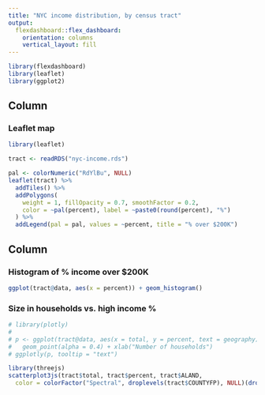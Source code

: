 ```yaml
---
title: "NYC income distribution, by census tract"
output: 
  flexdashboard::flex_dashboard:
    orientation: columns
    vertical_layout: fill
---
```


```r
library(flexdashboard)
library(leaflet)
library(ggplot2)
```

Column {data-width=650}
-----------------------------------------------------------------------

### Leaflet map

```r
library(leaflet)

tract <- readRDS("nyc-income.rds")

pal <- colorNumeric("RdYlBu", NULL)
leaflet(tract) %>%
  addTiles() %>%
  addPolygons(
    weight = 1, fillOpacity = 0.7, smoothFactor = 0.2,
    color = ~pal(percent), label = ~paste0(round(percent), "%")
  ) %>%
  addLegend(pal = pal, values = ~percent, title = "% over $200K")
```

Column {data-width=350}
-----------------------------------------------------------------------

### Histogram of % income over $200K

```r
ggplot(tract@data, aes(x = percent)) + geom_histogram()
```

### Size in households vs. high income %

```r
# library(plotly)
# 
# p <- ggplot(tract@data, aes(x = total, y = percent, text = geography)) +
#   geom_point(alpha = 0.4) + xlab("Number of households")
# ggplotly(p, tooltip = "text")

library(threejs)
scatterplot3js(tract$total, tract$percent, tract$ALAND,
  color = colorFactor("Spectral", droplevels(tract$COUNTYFP), NULL)(droplevels(tract$COUNTYFP)))
```


